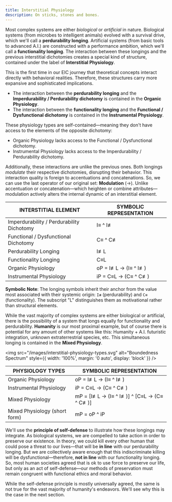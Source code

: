 ```yaml
---
title: Interstitial Physiology
description: On sticks, stones and bones.
---
```


Most complex systems are either *biological* or *artificial* in nature. Biological systems (from microbes to intelligent animals) evolved with a survival drive, which we'll call a **perdurability longing**. Artificial systems (from basic tools to advanced A.I.) are constructed with a performance ambition, which we'll call a **functionality longing**. The interaction between these longings and the previous interstitial dichotomies creates a special kind of structure, contained under the label of **Interstitial Physiology**. 

This is the first time in our EIC journey that theoretical concepts interact directly with behavioral realities. Therefore, these structures carry more expansive and sophisticated implications. 

- The interaction between the **perdurability longing** and the **Imperdurability / Perdurability dichotomy** is contained in the **Organic Physiology**. 
- The interaction between the **functionality longing** and the **Functional / Dysfunctional dichotomy** is contained in the **Instrumental Physiology**.

These physiology types are self-contained—meaning they don't have access to the elements of the opposite dichotomy:

- Organic Physiology lacks access to the Functional / Dysfunctional dichotomy.
- Instrumental Physiology lacks access to the Imperdurability / Perdurability dichotomy.

Additionally, these interactions are unlike the previous ones. Both longings *modulate* their respective dichotomies, disrupting their behavior. This interaction quality is foreign to accentuations and concatenations. So, we can use the last operator of our original set: **Modulation** (→). Unlike accentuation or concatenation—which heighten or combine attributes—modulation actively alters the internal dynamic of an interstitial element.

| **INTERSTITIAL ELEMENT** | **SYMBOLIC REPRESENTATION** |
|---|---|
| Imperdurability / Perdurability Dichotomy | I≡ ^ I≢ |
| Functional / Dysfunctional Dichotomy | C≡ ^ C≢ |
| Perdurability Longing | I≢L |
| Functionality Longing | C≡L |
| Organic Physiology | oP = I≢L → (I≡ ^ I≢) |
| Instrumental Physiology | iP = C≡L → (C≡ ^ C≢) |

**Symbolic Note**: The longing symbols inherit their anchor from the value most associated with their systemic origin: `I≢` (perdurability) and `C≡` (functionality). The subscript "L" distinguishes them as motivational rather than structural elements.

While the vast majority of complex systems are either biological or artificial, there is the possibility of a system that longs equally for functionality and perdurability. **Humanity** is our most proximal example, but of course there is potential for any amount of other systems like this: Humanity + A.I. futuristic integration, unknown extraterrestrial species, etc. This simultaneous longing is contained in the **Mixed Physiology**.

<img 
  src="/images/interstitial-physiology-types.svg" 
  alt="Boundedness Spectrum" 
  style={{ width: '100%', margin: '0 auto', display: 'block' }} 
/>

| **PHYSIOLOGY TYPES** | **SYMBOLIC REPRESENTATION** |
|---|---|
| Organic Physiology | oP = I≢L → (I≡ ^ I≢) |
| Instrumental Physiology | iP = C≡L → (C≡ ^ C≢) |
| Mixed Physiology | mP = [I≢L → (I≡ ^ I≢)] ^ [C≡L → (C≡ ^ C≢)] |
| Mixed Physiology (short form) | mP = oP ^ iP |

We'll use the **principle of self-defense** to illustrate how these longings may integrate. As biological systems, we are compelled to take action in order to preserve our existence. In theory, we could kill every other human that could pose a threat to our lives—that will be **in line** with our perdurability longing. But we are collectively aware enough that this indiscriminate killing will be dysfunctional—therefore, **not in line** with our functionality longing. So, most human societies agreed that is ok to use force to preserve our life, but only as an act of self-defense—our methods of preservation must remain congruent with functional ethics and moral behavior.

While the self-defense principle is mostly universally agreed, the same is not true for the vast majority of humanity's endeavors. We'll see why this is the case in the next section.

